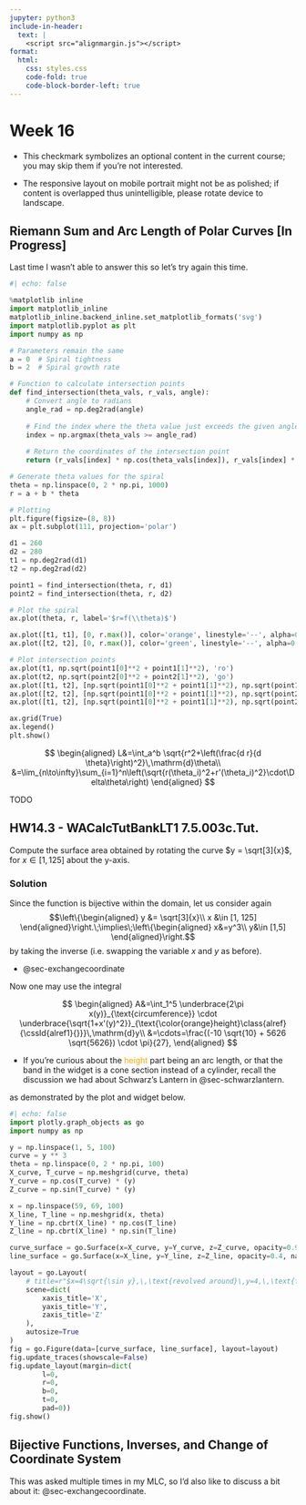 ```yaml
---
jupyter: python3
include-in-header:
  text: |
    <script src="alignmargin.js"></script>
format:
  html:
    css: styles.css
    code-fold: true
    code-block-border-left: true
---
```


# Week 16
:::: {.aside}
::: {.opbullet}
- This checkmark symbolizes an optional content in the current course; you may skip them if you're not interested.
:::
::: {.wabullet}
- The responsive layout on mobile portrait might not be as polished; if content is overlapped thus unintelligible, please rotate device to landscape.
:::
::::

## Riemann Sum and Arc Length of Polar Curves [In Progress]
Last time I wasn't able to answer this so let's try again this time.

```python
#| echo: false

%matplotlib inline
import matplotlib_inline
matplotlib_inline.backend_inline.set_matplotlib_formats('svg')
import matplotlib.pyplot as plt
import numpy as np

# Parameters remain the same
a = 0  # Spiral tightness
b = 2  # Spiral growth rate

# Function to calculate intersection points
def find_intersection(theta_vals, r_vals, angle):
    # Convert angle to radians
    angle_rad = np.deg2rad(angle)
    
    # Find the index where the theta value just exceeds the given angle
    index = np.argmax(theta_vals >= angle_rad)
    
    # Return the coordinates of the intersection point
    return (r_vals[index] * np.cos(theta_vals[index]), r_vals[index] * np.sin(theta_vals[index]))

# Generate theta values for the spiral
theta = np.linspace(0, 2 * np.pi, 1000)
r = a + b * theta

# Plotting
plt.figure(figsize=(8, 8))
ax = plt.subplot(111, projection='polar')

d1 = 260
d2 = 280
t1 = np.deg2rad(d1)
t2 = np.deg2rad(d2)

point1 = find_intersection(theta, r, d1)
point2 = find_intersection(theta, r, d2)

# Plot the spiral
ax.plot(theta, r, label='$r=f(\\theta)$')

ax.plot([t1, t1], [0, r.max()], color='orange', linestyle='--', alpha=0.5)
ax.plot([t2, t2], [0, r.max()], color='green', linestyle='--', alpha=0.5)

# Plot intersection points
ax.plot(t1, np.sqrt(point1[0]**2 + point1[1]**2), 'ro') 
ax.plot(t2, np.sqrt(point2[0]**2 + point2[1]**2), 'go') 
ax.plot([t1, t2], [np.sqrt(point1[0]**2 + point1[1]**2), np.sqrt(point1[0]**2 + point1[1]**2)], color='magenta', label='$r(\\theta_i)$')
ax.plot([t2, t2], [np.sqrt(point1[0]**2 + point1[1]**2), np.sqrt(point2[0]**2 + point2[1]**2)], color='cyan', label='$r\'(\\theta_i)=\\frac{\\mathrm{d}r}{\\mathrm{d}\\theta}(\\theta_i)$')
ax.plot([t1, t2], [np.sqrt(point1[0]**2 + point1[1]**2), np.sqrt(point2[0]**2 + point2[1]**2)], color='red', label='$\\sqrt{r(\\theta_i)^2+r\'(\\theta_i)^2}\\cdot\\Delta\\theta$')

ax.grid(True)
ax.legend()
plt.show()
```

::: {.aside}
$$
\begin{aligned}
L&=\int_a^b \sqrt{r^2+\left(\frac{d r}{d \theta}\right)^2}\,\mathrm{d}\theta\\
&=\lim_{n\to\infty}\sum_{i=1}^n\left(\sqrt{r(\theta_i)^2+r'(\theta_i)^2}\cdot\Delta\theta\right)
\end{aligned}
$$

TODO
:::

## HW14.3 - WACalcTutBankLT1 7.5.003c.Tut.
Compute the surface area obtained by rotating the curve $y = \sqrt[3]{x}$, for $x\in [1, 125]$ about the y-axis.

### Solution
Since the function is bijective within the domain, let us consider again
$$\left\{\begin{aligned}
y &= \sqrt[3]{x}\\
x &\in [1, 125]
\end{aligned}\right.\;\implies\;\left\{\begin{aligned}
x&=y^3\\
y&\in [1,5]
\end{aligned}\right.$$
by taking the inverse (i.e. swapping the variable $x$ and $y$ as before).

::: {.opbullet .aside}
- @sec-exchangecoordinate
:::

Now one may use the integral

:::: {.compensate-above .compensate-below}
$$
\begin{aligned}
A&=\int_1^5 \underbrace{2\pi x(y)}_{\text{circumference}} \cdot \underbrace{\sqrt{1+x'(y)^2}}_{\text{\color{orange}height}\class{alref}{\cssId{alref1}{}}}\,\mathrm{d}y\\
&=\cdots=\frac{(-10 \sqrt{10} + 5626 \sqrt{5626}) \cdot \pi}{27},
\end{aligned}
$$

::: {#almar1 .opbullet .column-margin .almar}
- If you're curious about the <span style="color: orange;">height</span> part being an arc length, or that the band in the widget is a cone section instead of a cylinder, recall the discussion we had about Schwarz's Lantern in @sec-schwarzlantern.
:::
::::

as demonstrated by the plot and widget below.

```python
#| echo: false
import plotly.graph_objects as go
import numpy as np

y = np.linspace(1, 5, 100)
curve = y ** 3
theta = np.linspace(0, 2 * np.pi, 100)
X_curve, T_curve = np.meshgrid(curve, theta)
Y_curve = np.cos(T_curve) * (y)
Z_curve = np.sin(T_curve) * (y)

x = np.linspace(59, 69, 100)
X_line, T_line = np.meshgrid(x, theta)
Y_line = np.cbrt(X_line) * np.cos(T_line)
Z_line = np.cbrt(X_line) * np.sin(T_line)

curve_surface = go.Surface(x=X_curve, y=Y_curve, z=Z_curve, opacity=0.9, name='revolved curve', colorscale='Blues')
line_surface = go.Surface(x=X_line, y=Y_line, z=Z_line, opacity=0.4, name='one example of the \"bands\" in Riemann sum', colorscale='Reds')

layout = go.Layout(
    # title=r"$x=4\sqrt{\sin y},\,\text{revolved around}\,y=4,\,\text{from}\,x=0\,\text{to}\,x=4$",
    scene=dict(
        xaxis_title='X',
        yaxis_title='Y',
        zaxis_title='Z'
    ),
    autosize=True
)
fig = go.Figure(data=[curve_surface, line_surface], layout=layout)
fig.update_traces(showscale=False)
fig.update_layout(margin=dict(
        l=0,
        r=0,
        b=0,
        t=0,
        pad=0))
fig.show()
```

## Bijective Functions, Inverses, and Change of Coordinate System

This was asked multiple times in my MLC, so I'd also like to discuss a bit about it: @sec-exchangecoordinate.
